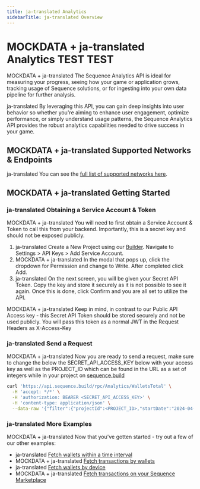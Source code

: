 ```yaml
---
title: ja-translated Analytics
sidebarTitle: ja-translated Overview
---
```


# MOCKDATA + ja-translated Analytics TEST TEST
MOCKDATA + ja-translated The Sequence Analytics API is ideal for measuring your progress, seeing how your game or application grows, tracking usage of Sequence solutions, or for ingesting into your own data pipeline for further analysis.

ja-translated By leveraging this API, you can gain deep insights into user behavior so whether you're aiming to enhance user engagement, optimize performance, or simply understand usage patterns, the Sequence Analytics API provides the robust analytics capabilities needed to drive success in your game.

## MOCKDATA + ja-translated Supported Networks & Endpoints
ja-translated You can see the [full list of supported networks here](https://status.sequence.info).

## MOCKDATA + ja-translated Getting Started

### ja-translated Obtaining a Service Account & Token
MOCKDATA + ja-translated You will need to first obtain a Service Account & Token to call this from your backend. Importantly, this is a secret key and should not be exposed publicly.
1. ja-translated Create a New Project using our [Builder](https://sequence.build). Navigate to Settings > API Keys > Add Service Account.
2. MOCKDATA + ja-translated In the modal that pops up, click the dropdown for Permission and change to Write. After completed click Add.
3. ja-translated On the next screen, you will be given your Secret API Token. Copy the key and store it securely as it is not possible to see it again. Once this is done, click Confirm and you are all set to utilize the API.

MOCKDATA + ja-translated Keep in mind, in contrast to our Public API Access key - this Secret API Token should be stored securely and not be used publicly. You will pass this token as a normal JWT in the Request Headers as X-Access-Key

### ja-translated Send a Request
MOCKDATA + ja-translated Now you are ready to send a request, make sure to change the below the SECRET\_API\_ACCESS\_KEY below with your access key as well as the PROJECT\_ID which can be found in the URL as a set of integers while in your project on [sequence.build](https://sequence.build)

```sh cURL
curl 'https://api.sequence.build/rpc/Analytics/WalletsTotal' \
  -H 'accept: */*' \
  -H 'authorization: BEARER <SECRET_API_ACCESS_KEY>' \
  -H 'content-type: application/json' \
  --data-raw '{"filter":{"projectId":<PROJECT_ID>,"startDate":"2024-04-23","endDate":"2024-05-23"}}'
```

### ja-translated More Examples
MOCKDATA + ja-translated Now that you've gotten started - try out a few of our other examples:
- ja-translated [Fetch wallets within a time interval](/api-references/analytics/examples/wallets#fetch-wallets-for-a-time-interval-for-a-project-id)
- MOCKDATA + ja-translated [Fetch transactions by wallets](/api-references/analytics/examples/wallets#fetch-transactions-by-wallets)
- ja-translated [Fetch wallets by device](/api-references/analytics/examples/wallets#fetch-wallets-by-device)
- MOCKDATA + ja-translated [Fetch transactions on your Sequence Marketplace](/api-references/analytics/examples/marketplace#fetch-transactions-on-your-marketplace)